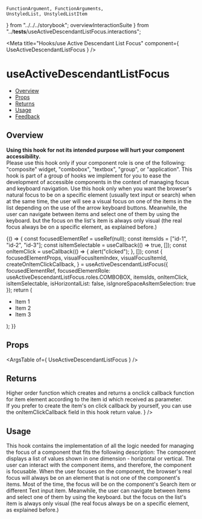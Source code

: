     FunctionArgument, FunctionArguments,
    UnstyledList, UnstyledListItem
} from "../../../storybook";
    overviewInteractionSuite
} from "../__tests__/useActiveDescendantListFocus.interactions";

<Meta
  title="Hooks/use Active Descendant List Focus"
  component={ UseActiveDescendantListFocus }
/>

# useActiveDescendantListFocus
- [Overview](#overview)
- [Props](#props)
- [Returns](#returns)
- [Usage](#usage)
- [Feedback](#feedback)

## Overview
<b>Using this hook for not its intended purpose will hurt your component accessibility.</b> <br/>
<UnstyledList>
    <UnstyledListItem>
        Please use this hook only if your component role is one of the following: "composite" widget, "combobox", "textbox", "group", or "application".
    </UnstyledListItem>
    <UnstyledListItem>
        This hook is part of a group of hooks we implement for you to ease the development of accessible components in the context of managing focus and keyboard navigation.
    </UnstyledListItem>
    <UnstyledListItem>
        Use this hook only when you want the browser's natural focus to be on a specific element (usually text input or search) when at the same time, the user will see a visual focus on one of the items in the list depending on the use of the arrow keyboard buttons.
        Meanwhile, the user can navigate between items and select one of them by using the keyboard. but the focus on the list's item is always only visual (the real focus always be on a specific element, as explained before.)
    </UnstyledListItem>
</UnstyledList>

<Canvas>
  <Story name="Overview" play={overviewInteractionSuite}>
    {() => {
      const focusedElementRef = useRef(null);
      const itemsIds = ["id-1", "id-2", "id-3"];
      const isItemSelectable = useCallback(() => true, []);
      const onItemClick = useCallback(() =>
      {
          alert("clicked");
      }, []);
      const {
          focusedElementProps,
          visualFocusItemIndex,
          visualFocusItemId,
          createOnItemClickCallback,
      } = useActiveDescendantListFocus({
          focusedElementRef,
          focusedElementRole: useActiveDescendantListFocus.roles.COMBOBOX,
          itemsIds,
          onItemClick,
          isItemSelectable,
          isHorizontalList: false,
          isIgnoreSpaceAsItemSelection: true
      });
        return (
          <Flex direction={Flex.directions.COLUMN}>
              <Search ref={focusedElementRef} role={focusedElementProps.role} activeDescendant={focusedElementProps["aria-activedescendant"]}/>
              <ul>
                  <li
                      onClick={createOnItemClickCallback(0)}
                      className={cx({[styles.visualFocus] : visualFocusItemId === "id-1"})}
                      id="id-1"
                      key="id-1">
                      Item 1
                  </li>
                  <li
                      onClick={createOnItemClickCallback(1)}
                      className={cx({[styles.visualFocus] : visualFocusItemId === "id-2"})}
                      id="id-2"
                      key="id-2">
                      Item 2
                  </li>
                  <li
                      onClick={createOnItemClickCallback(2)}
                      className={cx({[styles.visualFocus] : visualFocusItemId === "id-3"})}
                      id="id-3"
                      key="id-3">
                      Item 3
                  </li>
              </ul>
          </Flex>
      );
    }}
  </Story>
</Canvas>

## Props
<ArgsTable of={ UseActiveDescendantListFocus } />

## Returns
<FunctionArguments>
    <FunctionArgument name="result" type="Object">
        <FunctionArgument name="visualFocusItemIndex" type="number" description="The index of the currently visually focused item element." />
        <FunctionArgument
            name="visualFocusItemId"
            type="number"
            description="The id of the currently visually focused item element."
        />
        <FunctionArgument
            name="createOnItemClickCallback"
            type="(itemId) => onItemClickCallback(event, itemId)"
            description={
                <>
                    Higher order function which creates and returns a onclick callback function for item element according to the item id which received as parameter. <br/>
                    If you prefer to create the item's on click callback by yourself, you can use the onItemClickCallback field in this hook return value.
                </>
            }
        />
        <FunctionArgument
            name="onItemClickCallback"
            type="(event, itemId) => {}"
            description="Most in time you will not need to use this return value field. This function is the general function which will be activate for all items when clicked. you can set it directly as the item's element on click callback only if you make sure you pass the item index parameter correctly to the function."
        />
        <FunctionArgument
            name="focusedElementProps"
            type="{role, aria-activedescendant}"
            description="All the required props which should be defined inside the naturally focused element inside your component according to the accessibility standards"
        />
        <FunctionArgument
            name="setVisualFocusItemId"
            type="(visualFocusItemId, isTriggeredByKeyboard) => {}"
            description="A function for controlling the visual focused item from outside."
        />
    </FunctionArgument>
</FunctionArguments>

## Usage

This hook contains the implementation of all the logic needed for managing the focus of a component that fits the following description:
<UnstyledList>
    <UnstyledListItem>The component displays a list of values shown in one dimension - horizontal or vertical.</UnstyledListItem>
    <UnstyledListItem>The user can interact with the component items, and therefore, the component is focusable.</UnstyledListItem>
    <UnstyledListItem>When the user focuses on the component, the browser's real focus will always be on an element that is not one of the component's items. Most of the time, the focus will be on the component's Search item or different Text input item.</UnstyledListItem>
    <UnstyledListItem>Meanwhile, the user can navigate between items and select one of them by using the keyboard. but the focus on the list's item is always only visual (the real focus always be on a specific element, as explained before.)</UnstyledListItem>
</UnstyledList>
